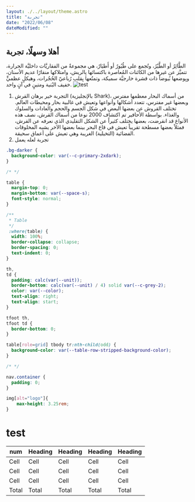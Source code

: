 ```yaml
---
layout: ./../layout/theme.astro
title: "تجربة"
date: "2022/06/08"
dateModified: ""
---
```


## أهلا وسهلًا، تجربة

الطَّائِرُ أو الطَّيْرُ، وتُجمع على طُيُورٌ أو أَطيَارٌ، هي مجموعةٌ من الفقاريَّات داخليَّة الحرارة، تتميَّز عن غيرها من الكائنات المُعاصرة باكتسائها بِالريش، وامتلاكها منقارًا عديم الأسنان، وبِوضعها بُيوضاً ذات قشرة خارجيَّة سميكة، وتمتُعها بِقلبٍ رُباعيّ الحُجُرات، وهيكلٍ عظميٍّ خفيف البُنية ومتينٍ في آنٍ واحد.
![test](https://git.x7md.net/images/powerpuff-frameworks.png)

1. التجربة خير برهان
القرش (بالإنجليزية Shark)، من أسماك البحار معظمها مفترس وبعضها غیر مفترس، تتعدد أشكالها وأنواعها وتعيش في غالبية بحار ومحيطات العالم. تختلف القروش عن بعضها البعض في شکل الجسم والحجم والعادات والسلوك والغذاء.
بواسطة الأحافیر تم اکتشاف 2000 نوعا من أسماك القرش، نصف هذه الأنواع قد انقرضت، بعضها یختلف کثیراً عن الشکل التقلیدي الذي نعرفه‌ عن القرش، فمثلاً بعضها مسطحة تقریباً تعیش في قاع البحر بینما بعضها الآخر يشبه المخلوقات الفضائیة (التخیلیة) الغریبة وهي تعيش على أعماق سحیقة.
2. تجربة لعله يعمل


```css
.bg-darker {
  background-color: var(--c-primary-2xdark);
}

/* */

table {
  margin-top: 0;
  margin-bottom: var(--space-s);
  font-style: normal;
}

/**
 * Table
 */
 :where(table) {
  width: 100%;
  border-collapse: collapse;
  border-spacing: 0;
  text-indent: 0;
}

th,
td {
  padding: calc(var(--unit));
  border-bottom: calc(var(--unit) / 4) solid var(--c-grey-2);
  color: var(--color);
  text-align: right;
  text-align: start;
}

tfoot th,
tfoot td {
  border-bottom: 0;
}

table[role=grid] tbody tr:nth-child(odd) {
  background-color: var(--table-row-stripped-background-color);
}

/* */

nav.container {
  padding: 0;
}

img[alt="logo"]{ 
    max-height: 3.25rem;
}
```

<Youtube id="Rxo43SAC-r0" />

# test
num | Heading | Heading | Heading | Heading 
-- | -- | -- | -- | -- |
Cell | Cell | Cell | Cell | Cell
Cell | Cell | Cell | Cell | Cell
Cell | Cell | Cell | Cell | Cell
Total | Total | Total | Total | Total